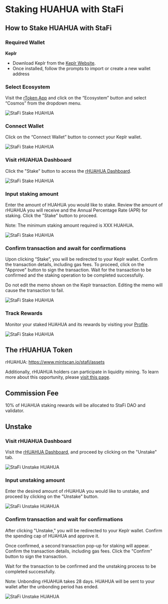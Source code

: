 # Staking HUAHUA with StaFi


## How to Stake HUAHUA with StaFi

### Required Wallet

**Keplr**

- Download Keplr from the [Keplr Website](https://www.keplr.app/).
- Once installed, follow the prompts to import or create a new wallet address

<Steps>

### Select Ecosystem

Visit the [rToken App](https://app.stafi.io/) and click on the “Ecosystem” button and select “Cosmos” from the dropdown menu.

![StaFi Stake HUAHUA](/image/stakingunstakingcosmoshuahua_1.png)

### Connect Wallet

Click on the “Connect Wallet” button to connect your Keplr wallet.

![StaFi Stake HUAHUA](/image/stakingunstakingcosmoshuahua_2.png)

### Visit rHUAHUA Dashboard

Click the "Stake" button to access the [rHUAHUA Dashboard](https://app.stafi.io/gallery/cosmos/HUAHUA).

![StaFi Stake HUAHUA](/image/stakingunstakingcosmoshuahua_3.png)

### Input staking amount

Enter the amount of HUAHUA you would like to stake. Review the amount of rHUAHUA you will receive and the Annual Percentage Rate (APR) for staking. Click the "Stake" button to proceed.

Note: The minimum staking amount required is XXX HUAHUA.

![StaFi Stake HUAHUA](/image/stakingunstakingcosmoshuahua_4.png)

### Confirm transaction and await for confirmations

Upon clicking “Stake”, you will be redirected to your Keplr wallet. Confirm the transaction details, including gas fees. To proceed, click on the "Approve" button to sign the transaction. Wait for the transaction to be confirmed and the staking operation to be completed successfully.

<Callout type="info">
Do not edit the memo shown on the Keplr transaction. Editing the memo will cause the transaction to fail.
</Callout>

![StaFi Stake HUAHUA](/image/stakingunstakingcosmoshuahua_5.png)

### Track Rewards

Monitor your staked HUAHUA and its rewards by visiting your [Profile](https://test-app.stafi.io/profile/evm?net=BEP20).

![StaFi Stake HUAHUA](/image/stakingunstakingcosmoshuahua_6.png)

</Steps>

## The rHUAHUA Token

rHUAHUA: https://www.mintscan.io/stafi/assets

Additionally, rHUAHUA holders can participate in liquidity mining. To learn more about this opportunity, please [visit this page](https://app.stafi.io/rpool?program=lp).

## Commission Fee

10% of HUAHUA staking rewards will be allocated to StaFi DAO and validator.

## Unstake

<Steps>

### Visit rHUAHUA Dashboard

Visit the [rHUAHUA Dashboard](https://app.stafi.io/gallery/cosmos/HUAHUA), and proceed by clicking on the "Unstake" tab.

![StaFi Unstake HUAHUA](/image/stakingunstakingcosmoshuahua_7.png)

### **Input unstaking amount**

Enter the desired amount of rHUAHUA you would like to unstake, and proceed by clicking on the "Unstake" button.

![StaFi Unstake HUAHUA](/image/stakingunstakingcosmoshuahua_8.png)

### **Confirm transaction and wait for confirmations**

After clicking "Unstake," you will be redirected to your Keplr wallet. Confirm the spending cap of HUAHUA and approve it.

Once confirmed, a second transaction pop-up for staking will appear. Confirm the transaction details, including gas fees. Click the "Confirm" button to sign the transaction. 

Wait for the transaction to be confirmed and the unstaking process to be completed successfully.

<Callout type="info">
Note: Unbonding rHUAHUA takes 28 days. HUAHUA will be sent to your wallet after the unbonding period has ended.
<Callout>

![StaFi Unstake HUAHUA](/image/stakingunstakingcosmoshuahua_9.png)

</Steps>
